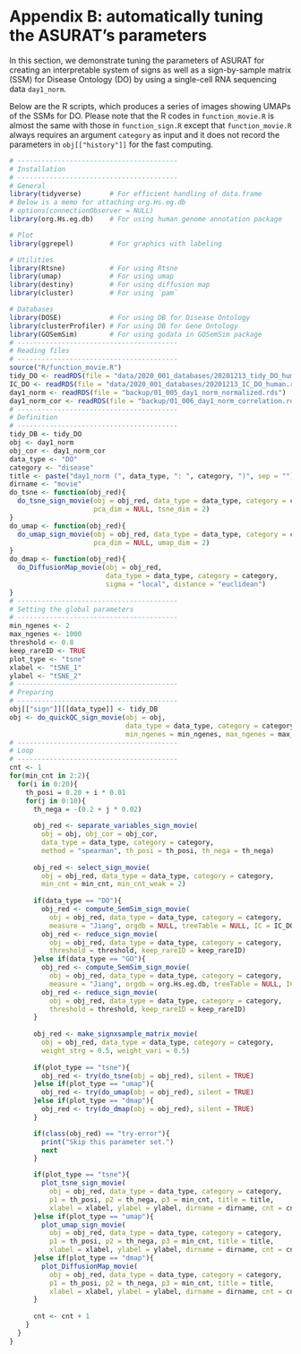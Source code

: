 # Appendix B: automatically tuning the ASURAT’s parameters
In this section, we demonstrate tuning the parameters of ASURAT for creating
an interpretable system of signs as well as a sign-by-sample matrix (SSM) for
Disease Ontology (DO) by using a single-cell RNA sequencing data `day1_norm`.

Below are the R scripts, which produces a series of images showing UMAPs of
the SSMs for DO.
Please note that the R codes in `function_movie.R` is almost the same with
those in `function_sign.R` except that `function_movie.R` always requires
an argument `category` as input and it does not record the parameters in
`obj[["history"]]` for the fast computing.
```r
# ----------------------------------------
# Installation
# ----------------------------------------
# General
library(tidyverse)       # For efficient handling of data.frame
# Below is a memo for attaching org.Hs.eg.db
# options(connectionObserver = NULL)
library(org.Hs.eg.db)    # For using human genome annotation package

# Plot
library(ggrepel)         # For graphics with labeling

# Utilities
library(Rtsne)           # For using Rtsne
library(umap)            # For using umap
library(destiny)         # For using diffusion map
library(cluster)         # For using `pam`

# Databases
library(DOSE)            # For using DB for Disease Ontology
library(clusterProfiler) # For using DB for Gene Ontology
library(GOSemSim)        # For using godata in GOSemSim package
# ----------------------------------------
# Reading files
# ----------------------------------------
source("R/function_movie.R")
tidy_DO <- readRDS(file = "data/2020_001_databases/20201213_tidy_DO_human.rds")
IC_DO <- readRDS(file = "data/2020_001_databases/20201213_IC_DO_human.rds")
day1_norm <- readRDS(file = "backup/01_005_day1_norm_normalized.rds")
day1_norm_cor <- readRDS(file = "backup/01_006_day1_norm_correlation.rds")
# ----------------------------------------
# Definition
# ----------------------------------------
tidy_DB <- tidy_DO
obj <- day1_norm
obj_cor <- day1_norm_cor
data_type <- "DO"
category <- "disease"
title <- paste("day1_norm (", data_type, ": ", category, ")", sep = "")
dirname <- "movie"
do_tsne <- function(obj_red){
  do_tsne_sign_movie(obj = obj_red, data_type = data_type, category = category,
                     pca_dim = NULL, tsne_dim = 2)
}
do_umap <- function(obj_red){
  do_umap_sign_movie(obj = obj_red, data_type = data_type, category = category,
                     pca_dim = NULL, umap_dim = 2)
}
do_dmap <- function(obj_red){
  do_DiffusionMap_movie(obj = obj_red,
                        data_type = data_type, category = category,
                        sigma = "local", distance = "euclidean")
}
# ----------------------------------------
# Setting the global parameters
# ----------------------------------------
min_ngenes <- 2
max_ngenes <- 1000
threshold <- 0.8
keep_rareID <- TRUE
plot_type <- "tsne"
xlabel <- "tSNE_1"
ylabel <- "tSNE_2"
# ----------------------------------------
# Preparing
# ----------------------------------------
obj[["sign"]][[data_type]] <- tidy_DB
obj <- do_quickQC_sign_movie(obj = obj,
                             data_type = data_type, category = category,
                             min_ngenes = min_ngenes, max_ngenes = max_ngenes)
# ----------------------------------------
# Loop
# ----------------------------------------
cnt <- 1
for(min_cnt in 2:2){
  for(i in 0:20){
    th_posi = 0.20 + i * 0.01
    for(j in 0:10){
      th_nega = -(0.2 + j * 0.02)
      
      obj_red <- separate_variables_sign_movie(
        obj = obj, obj_cor = obj_cor,
        data_type = data_type, category = category,
        method = "spearman", th_posi = th_posi, th_nega = th_nega)
      
      obj_red <- select_sign_movie(
        obj = obj_red, data_type = data_type, category = category,
        min_cnt = min_cnt, min_cnt_weak = 2)
      
      if(data_type == "DO"){
        obj_red <- compute_SemSim_sign_movie(
          obj = obj_red, data_type = data_type, category = category,
          measure = "Jiang", orgdb = NULL, treeTable = NULL, IC = IC_DO)
        obj_red <- reduce_sign_movie(
          obj = obj_red, data_type = data_type, category = category,
          threshold = threshold, keep_rareID = keep_rareID)
      }else if(data_type == "GO"){
        obj_red <- compute_SemSim_sign_movie(
          obj = obj_red, data_type = data_type, category = category,
          measure = "Jiang", orgdb = org.Hs.eg.db, treeTable = NULL, IC = IC_GO)
        obj_red <- reduce_sign_movie(
          obj = obj_red, data_type = data_type, category = category,
          threshold = threshold, keep_rareID = keep_rareID)
      }
      
      obj_red <- make_signxsample_matrix_movie(
        obj = obj_red, data_type = data_type, category = category,
        weight_strg = 0.5, weight_vari = 0.5)
      
      if(plot_type == "tsne"){
        obj_red <- try(do_tsne(obj = obj_red), silent = TRUE)
      }else if(plot_type == "umap"){
        obj_red <- try(do_umap(obj = obj_red), silent = TRUE)
      }else if(plot_type == "dmap"){
        obj_red <- try(do_dmap(obj = obj_red), silent = TRUE)
      }

      if(class(obj_red) == "try-error"){
        print("Skip this parameter set.")
        next
      }

      if(plot_type == "tsne"){
        plot_tsne_sign_movie(
          obj = obj_red, data_type = data_type, category = category,
          p1 = th_posi, p2 = th_nega, p3 = min_cnt, title = title,
          xlabel = xlabel, ylabel = ylabel, dirname = dirname, cnt = cnt)
      }else if(plot_type == "umap"){
        plot_umap_sign_movie(
          obj = obj_red, data_type = data_type, category = category,
          p1 = th_posi, p2 = th_nega, p3 = min_cnt, title = title,
          xlabel = xlabel, ylabel = ylabel, dirname = dirname, cnt = cnt)
      }else if(plot_type == "dmap"){
        plot_DiffusionMap_movie(
          obj = obj_red, data_type = data_type, category = category,
          p1 = th_posi, p2 = th_nega, p3 = min_cnt, title = title,
          xlabel = xlabel, ylabel = ylabel, dirname = dirname, cnt = cnt)
      }
      
      cnt <- cnt + 1
    }
  }
}
```
